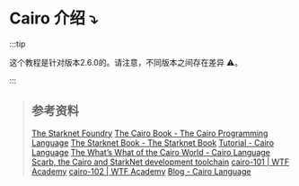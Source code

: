 # Cairo 介绍 ⤵️

:::tip

这个教程是针对版本2.6.0的。请注意，不同版本之间存在差异 ⚠️。

:::

> ## 参考资料
>
> [The Starknet Foundry](https://foundry-rs.github.io/starknet-foundry/index.html)
> [The Cairo Book - The Cairo Programming Language](https://book.cairo-lang.org/title-page.html)
> [The Starknet Book - The Starknet Book](https://book.starknet.io/)
> [Tutorial - Cairo Language](https://www.cairo-lang.org/tutorial/)
> [​​The What’s What of the Cairo World - Cairo Language](https://www.cairo-lang.org/the-whats-what-of-the-cairo-world/)
> [Scarb, the Cairo and StarkNet development toolchain](https://docs.swmansion.com/scarb/)
> [cairo-101 | WTF Academy](https://www.wtf.academy/docs/cairo-101/)
> [cairo-102 | WTF Academy](https://www.wtf.academy/docs/cairo-102/)
> [Blog - Cairo Language](https://www.cairo-lang.org/blog/)
